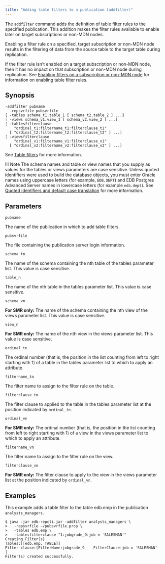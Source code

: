 ```yaml
---
title: "Adding table filters to a publication (addfilter)"
---
```


<div id="adding_tablefilters_to_publication" class="registered_link"></div>

The `addfilter` command adds the definition of table filter rules to the specified publication. This addition makes the filter rules available to enable later on target subscriptions or non-MDN nodes.

Enabling a filter rule on a specified, target subscription or non-MDN node results in the filtering of data from the source table to the target table during replication.

If the filter rule isn't enabled on a target subscription or non-MDN node, then it has no impact on that subscription or non-MDN node during replication. See [Enabling filters on a subscription or non-MDN node](38_enable_filters_on_subscription_or_non_pdn_node/#enable_filters_on_subscription_or_non_pdn_node) for information on enabling table filter rules.

## Synopsis

```shell
-addfilter pubname
  -repsvrfile pubsvrfile
[ -tables schema_t1.table_1 [ schema_t2.table_2 ] ...]
[ -views schema_v1.view_1 [ schema_v2.view_2 ] ...]
[ -tablesfilterclause
    "ordinal_t1:filtername_t1:filterclause_t1"
  [ "ordinal_t2:filtername_t2:filterclause_t2" ] ...]
[ -viewsfilterclause
    "ordinal_v1:filtername_v1:filterclause_v1"
  [ "ordinal_v2:filtername_v2:filterclause_v2" ] ...]
```

See [Table filters](../../02_overview/02_replication_concepts_and_definitions/13_table_filters/#table_filters) for more information.

!!! Note
    The schema names and table or view names that you supply as values for the tables or views parameters are case sensitive. Unless quoted identifiers were used to build the database objects, you must enter Oracle names using uppercase letters (for example, `EDB.DEPT`) and EDB Postgres Advanced Server names in lowercase letters (for example `edb.dept`). See [Quoted identifiers and default case translation](../../10_appendix/03_miscellaneous_xdb_processing_topics/05_quoted_identifiers/#quoted_identifiers) for more information.

## Parameters

`pubname`

The name of the publication in which to add table filters.

`pubsvrfile`

The file containing the publication server login information.

`schema_tn`

The name of the schema containing the nth table of the tables parameter list. This value is case sensitive.

`table_n`

The name of the nth table in the tables parameter list. This value is case sensitive.

`schema_vn`

**For SMR only:** The name of the schema containing the nth view of the views parameter list. This value is case sensitive.

`view_n`

**For SMR only:** The name of the nth view in the views parameter list. This value is case sensitive.

`ordinal_tn`

The ordinal number (that is, the position in the list counting from left to right starting with 1) of a table in the tables parameter list to which to apply an attribute.

`filtername_tn`

The filter name to assign to the filter rule on the table.

`filterclause_tn`

The filter clause to applied to the table in the tables parameter list at the position indicated by `ordinal_tn`.

`ordinal_vn`

**For SMR only:** The ordinal number (that is, the position in the list counting from left to right starting with 1) of a view in the views parameter list to which to apply an attribute.

`filtername_vn`

The filter name to assign to the filter rule on the view.

`filterclause_vn`

**For SMR only:** The filter clause to apply to the view in the views parameter list at the position indicated by `ordinal_vn`.

## Examples

This example adds a table filter to the table edb.emp in the publication `analysts_managers`.

```shell
$ java -jar edb-repcli.jar -addfilter analysts_managers \
>   -repsvrfile ~/pubsvrfile.prop \
>   -tables edb.emp \
>   -tablesfilterclause "1:jobgrade_9:job = 'SALESMAN'"
Creating Filter(s)
Tables:[[edb.emp, TABLE]]
Filter clause:[FilterName:jobgrade_9    FilterClause:job = 'SALESMAN'   ]
Filter(s) created successfully.
```
